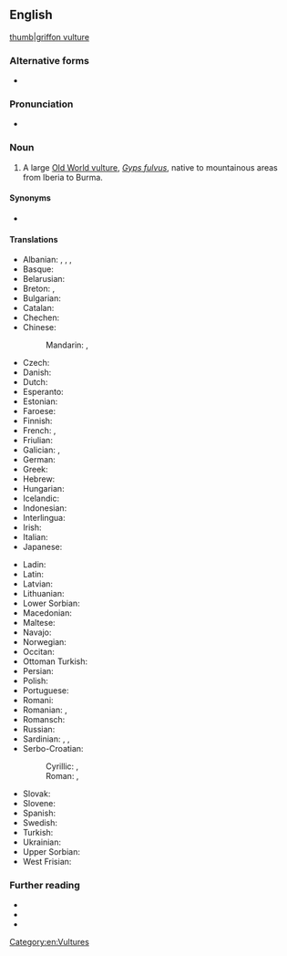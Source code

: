 {{also|griffon-vulture}}
==English==
[[image:Eagle bokeh II.jpg|thumb|griffon vulture]]

===Alternative forms===
* {{alter|en|griffon-vulture||uncommon}}

===Pronunciation===
* {{IPA|en|/ˈɡɹɪfɒn ˈvʌlt͡ʃəɹ/}}

===Noun===
{{en-noun}}

# A large [[Old World vulture]], ''[[Gyps fulvus]]'', native to mountainous areas from Iberia to Burma.

====Synonyms====
* {{sense|Gyps fulvus}} {{vern|Eurasian griffon}}

====Translations====
{{trans-top|''Gyps fulvus''}}
* Albanian: {{t+|sq|shkabë|f}}, {{t|sq|gjyp|m}}, {{t|sq|shqiponjë gjype|f}}, {{t|sq|shqiponjë me kurriz|f}}
* Basque: {{t|eu|sai arre}}
* Belarusian: {{t|be|белагало́вы сіп|m}}
* Breton: {{t|br|gup gell|m}}, {{t|br|grifon|m}}
* Bulgarian: {{t|bg|белоглав лешояд|m}}
* Catalan: {{t|ca|voltor comú|m}}
* Chechen: {{t|ce|кӏайн корта болу аьрзу}}
* Chinese:
*: Mandarin: {{t+|cmn|兀鷲}}, {{t+|cmn|兀鹫|tr=wùjiù}}
* Czech: {{t+|cs|sup bělohlavý|m}}
* Danish: {{t|da|gåsegrib|c}}
* Dutch: {{t|nl|vale gier|m}}
* Esperanto: {{t|eo|ansergrifo}}
* Estonian: {{t|et|kaeluskotkas}}
* Faroese: {{t|fo|gammur|m}}
* Finnish: {{t+|fi|hanhikorppikotka}}
* French: {{t+|fr|vautour fauve|m}}, {{t|fr|vautour griffon|m}}
* Friulian: {{t|fur|variűl|?}}
* Galician: {{t|gl|grifo cinzento|m}}, {{t|gl|abutre cinzento|m}}
* German: {{t+|de|Gänsegeier|m}}
* Greek: {{t+|el|όρνιο|n}}
* Hebrew: {{t+|he|נֶשֶׁר|m|tr=nésher}}
* Hungarian: {{t+check|hu|swallow}}
* Icelandic: {{t|is|gæsagammur|m}}
* Indonesian: {{t-needed|id}}
* Interlingua: {{t|ia|grypho|m}}
* Irish: {{t|ga|badhbh ghríofa|f}}
* Italian: {{t|it|griffone|m}}
* Japanese: {{t|ja|白襟禿鷲|tr=[[シロエリハゲワシ]], shiroerihagewashi}}
{{trans-mid}}
* Ladin: {{t|lld|valtoi|?}}
* Latin: {{t|la|Gyps fulvus|m}}
* Latvian: {{t|lv|baltgalvas grifs|?}}
* Lithuanian: {{t+|lt|grifas|?}}
* Lower Sorbian: {{t|dsb|sup|?}}
* Macedonian: {{t|mk|белоглав мршојадец|m}}
* Maltese: {{t|mt|avultun prim|m}}
* Navajo: {{t|nv|tsétah jeeshóóʼ łibáhí|sc=Latn}}
* Norwegian: {{t|no|gåsegribb|?}}
* Occitan: {{t+|oc|voltor|m}}
* Ottoman Turkish: {{t|ota|كركنس}}
* Persian: {{t+|fa|دال|tr=dâl}}
* Polish: {{t|pl|sęp płowy|m}}
* Portuguese: {{t+|pt|grifo|m}}
* Romani: {{t-needed|rom}}
* Romanian: {{t|ro|vultur pleșuv sur|m}}, {{t+|ro|grifon|m}}
* Romansch: {{t|rm|tschess cularin|m}}
* Russian: {{t|ru|белоголо́вый сип|m}}
* Sardinian: {{t|sc|bentruxiu|?}}, {{t|sc|untruxu|?}}, {{t|sc|murru|?}}
* Serbo-Croatian:
*: Cyrillic: {{t|sh|белоглави суп|m}}, {{t|sh|јелоглави суп|m}}
*: Roman: {{t+|sh|bjeloglavi sup|m}}, {{t|sh|jeloglavi sup|m}}
* Slovak: {{t|sk|sup bielohlavý|?}}
* Slovene: {{t|sl|beloglavi jastreb|m-an}}
* Spanish: {{t|es|buitre leonado|m}}
* Swedish: {{t+|sv|gåsgam|c}}
* Turkish: {{t+|tr|kızıl akbaba}}
* Ukrainian: {{t|uk|білоголо́вий сип|m}}
* Upper Sorbian: {{t|hsb|sup|?}}
* West Frisian: {{t|fy|feale gier|c}}
{{trans-bottom}}

===Further reading===
* {{pedia}}
* {{specieslite|Gyps fulvus|i=1}}
* {{comcatlite|Gyps fulvus|i=1}}

[[Category:en:Vultures]]